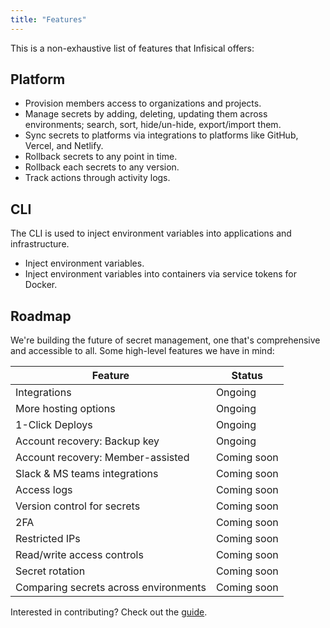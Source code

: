 ```yaml
---
title: "Features"
---
```


This is a non-exhaustive list of features that Infisical offers:

## Platform

- Provision members access to organizations and projects.
- Manage secrets by adding, deleting, updating them across environments; search, sort, hide/un-hide, export/import them.
- Sync secrets to platforms via integrations to platforms like GitHub, Vercel, and Netlify.
- Rollback secrets to any point in time.
- Rollback each secrets to any version.
- Track actions through activity logs.

## CLI

The CLI is used to inject environment variables into applications and infrastructure.

- Inject environment variables.
- Inject environment variables into containers via service tokens for Docker.

## Roadmap

We're building the future of secret management, one that's comprehensive and accessible to all. Some high-level features we have in mind:

| Feature                               | Status      |
| ------------------------------------- | ----------- |
| Integrations                          | Ongoing     |
| More hosting options                  | Ongoing     |
| 1-Click Deploys                       | Ongoing     |
| Account recovery: Backup key          | Ongoing     |
| Account recovery: Member-assisted     | Coming soon |
| Slack & MS teams integrations         | Coming soon |
| Access logs                           | Coming soon |
| Version control for secrets           | Coming soon |
| 2FA                                   | Coming soon |
| Restricted IPs                        | Coming soon |
| Read/write access controls            | Coming soon |
| Secret rotation                       | Coming soon |
| Comparing secrets across environments | Coming soon |

Interested in contributing? Check out the [guide](/contributing/overview).
